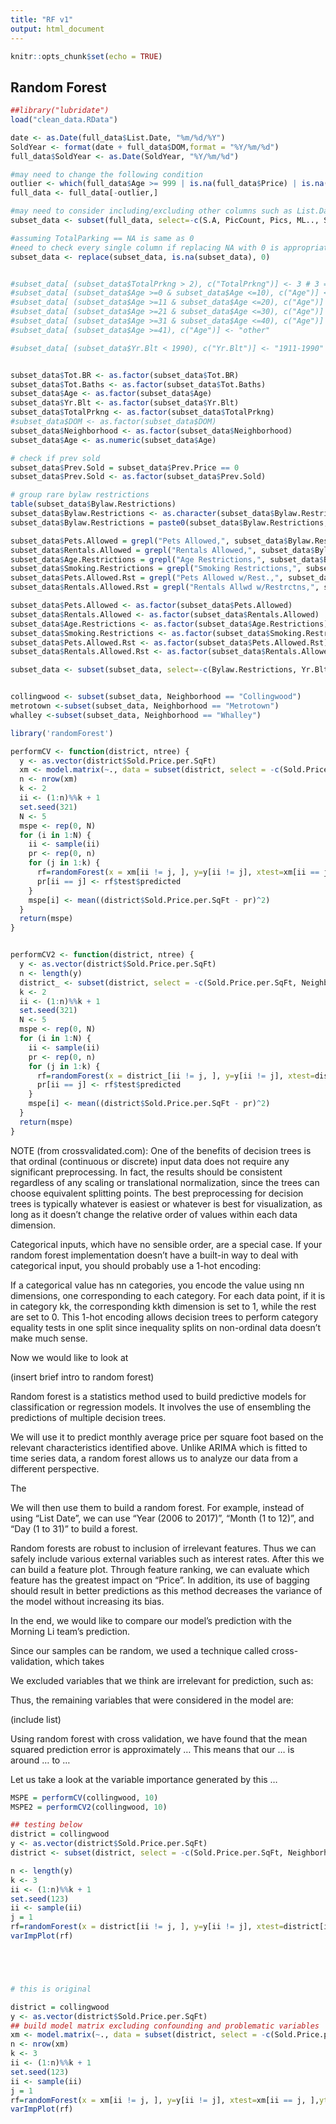 ```yaml
---
title: "RF v1"
output: html_document
---
```


```r
knitr::opts_chunk$set(echo = TRUE)
```

## Random Forest
```r
##library("lubridate")
load("clean_data.RData")

date <- as.Date(full_data$List.Date, "%m/%d/%Y")
SoldYear <- format(date + full_data$DOM,format = "%Y/%m/%d")
full_data$SoldYear <- as.Date(SoldYear, "%Y/%m/%d")

#may need to change the following condition
outlier <- which(full_data$Age >= 999 | is.na(full_data$Price) | is.na(full_data$Sold.Price.per.SqFt) | is.na(full_data$DOM))
full_data <- full_data[-outlier,]

#may need to consider including/excluding other columns such as List.Date
subset_data <- subset(full_data, select=-c(S.A, PicCount, Pics, ML.., Status, Address, List.Date, TypeDwel,  List.Sales.Rep.1...Agent.Full.Name, Age.Type))

#assuming TotalParking == NA is same as 0
#need to check every single column if replacing NA with 0 is appropriate
subset_data <- replace(subset_data, is.na(subset_data), 0)


#subset_data[ (subset_data$TotalPrkng > 2), c("TotalPrkng")] <- 3 # 3 == other
#subset_data[ (subset_data$Age >=0 & subset_data$Age <=10), c("Age")] <- "0to10"
#subset_data[ (subset_data$Age >=11 & subset_data$Age <=20), c("Age")] <- "11to20"
#subset_data[ (subset_data$Age >=21 & subset_data$Age <=30), c("Age")] <- "21to30"
#subset_data[ (subset_data$Age >=31 & subset_data$Age <=40), c("Age")] <- "31to40"
#subset_data[ (subset_data$Age >=41), c("Age")] <- "other"

#subset_data[ (subset_data$Yr.Blt < 1990), c("Yr.Blt")] <- "1911-1990"


subset_data$Tot.BR <- as.factor(subset_data$Tot.BR)
subset_data$Tot.Baths <- as.factor(subset_data$Tot.Baths)
subset_data$Age <- as.factor(subset_data$Age)
subset_data$Yr.Blt <- as.factor(subset_data$Yr.Blt)
subset_data$TotalPrkng <- as.factor(subset_data$TotalPrkng)
#subset_data$DOM <- as.factor(subset_data$DOM)
subset_data$Neighborhood <- as.factor(subset_data$Neighborhood)
subset_data$Age <- as.numeric(subset_data$Age)

# check if prev sold
subset_data$Prev.Sold = subset_data$Prev.Price == 0
subset_data$Prev.Sold <- as.factor(subset_data$Prev.Sold)

# group rare bylaw restrictions
table(subset_data$Bylaw.Restrictions)
subset_data$Bylaw.Restrictions <- as.character(subset_data$Bylaw.Restrictions)
subset_data$Bylaw.Restrictions = paste0(subset_data$Bylaw.Restrictions, ',')

subset_data$Pets.Allowed = grepl("Pets Allowed,", subset_data$Bylaw.Restrictions)
subset_data$Rentals.Allowed = grepl("Rentals Allowed,", subset_data$Bylaw.Restrictions)
subset_data$Age.Restrictions = grepl("Age Restrictions,", subset_data$Bylaw.Restrictions)
subset_data$Smoking.Restrictions = grepl("Smoking Restrictions,", subset_data$Bylaw.Restrictions)
subset_data$Pets.Allowed.Rst = grepl("Pets Allowed w/Rest.,", subset_data$Bylaw.Restrictions)
subset_data$Rentals.Allowed.Rst = grepl("Rentals Allwd w/Restrctns,", subset_data$Bylaw.Restrictions)

subset_data$Pets.Allowed <- as.factor(subset_data$Pets.Allowed)
subset_data$Rentals.Allowed <- as.factor(subset_data$Rentals.Allowed)
subset_data$Age.Restrictions <- as.factor(subset_data$Age.Restrictions)
subset_data$Smoking.Restrictions <- as.factor(subset_data$Smoking.Restrictions)
subset_data$Pets.Allowed.Rst <- as.factor(subset_data$Pets.Allowed.Rst)
subset_data$Rentals.Allowed.Rst <- as.factor(subset_data$Rentals.Allowed.Rst)

subset_data <- subset(subset_data, select=-c(Bylaw.Restrictions, Yr.Blt))


collingwood <- subset(subset_data, Neighborhood == "Collingwood")
metrotown <-subset(subset_data, Neighborhood == "Metrotown")
whalley <-subset(subset_data, Neighborhood == "Whalley")
```

```r
library('randomForest')

performCV <- function(district, ntree) {
  y <- as.vector(district$Sold.Price.per.SqFt)
  xm <- model.matrix(~., data = subset(district, select = -c(Sold.Price.per.SqFt, Neighborhood, Price)))
  n <- nrow(xm)
  k <- 2
  ii <- (1:n)%%k + 1
  set.seed(321)
  N <- 5
  mspe <- rep(0, N)
  for (i in 1:N) {
    ii <- sample(ii)
    pr <- rep(0, n)
    for (j in 1:k) {
      rf=randomForest(x = xm[ii != j, ], y=y[ii != j], xtest=xm[ii == j, ],ytest=y[ii == j], ntree=ntree)
      pr[ii == j] <- rf$test$predicted
    }
    mspe[i] <- mean((district$Sold.Price.per.SqFt - pr)^2)
  }
  return(mspe)
}


performCV2 <- function(district, ntree) {
  y <- as.vector(district$Sold.Price.per.SqFt)
  n <- length(y)
  district_ <- subset(district, select = -c(Sold.Price.per.SqFt, Neighborhood, Price))
  k <- 2
  ii <- (1:n)%%k + 1
  set.seed(321)
  N <- 5
  mspe <- rep(0, N)
  for (i in 1:N) {
    ii <- sample(ii)
    pr <- rep(0, n)
    for (j in 1:k) {
      rf=randomForest(x = district_[ii != j, ], y=y[ii != j], xtest=district_[ii == j, ],ytest=y[ii == j], ntree=ntree)
      pr[ii == j] <- rf$test$predicted
    }
    mspe[i] <- mean((district$Sold.Price.per.SqFt - pr)^2)
  }
  return(mspe)
}


```

NOTE (from crossvalidated.com):
One of the benefits of decision trees is that ordinal (continuous or discrete) input data does not require any significant preprocessing. In fact, the results should be consistent regardless of any scaling or translational normalization, since the trees can choose equivalent splitting points. The best preprocessing for decision trees is typically whatever is easiest or whatever is best for visualization, as long as it doesn't change the relative order of values within each data dimension.

Categorical inputs, which have no sensible order, are a special case. If your random forest implementation doesn't have a built-in way to deal with categorical input, you should probably use a 1-hot encoding:

If a categorical value has nn categories, you encode the value using nn dimensions, one corresponding to each category.
For each data point, if it is in category kk, the corresponding kkth dimension is set to 1, while the rest are set to 0.
This 1-hot encoding allows decision trees to perform category equality tests in one split since inequality splits on non-ordinal data doesn't make much sense.




Now we would like to look at 

(insert brief intro to random forest)

Random forest is a statistics method used to build predictive models for classification or regression models. It involves the use of ensembling the predictions of multiple decision trees. 

We will use it to predict monthly average price per square foot based on the relevant characteristics identified above. Unlike ARIMA which is fitted to time series data, a random forest allows us to analyze our data from a different perspective. 

The 

We will then use them to build a random forest. For example, instead of using "List Date", we can use "Year (2006 to 2017)", "Month (1 to 12)", and "Day (1 to 31)" to build a forest.

Random forests are robust to inclusion of irrelevant features. Thus we can safely include various external variables such as interest rates. After this we can build a feature plot. Through feature ranking, we can evaluate which feature has the greatest impact on "Price". In addition, its use of bagging should result in better predictions as this method decreases the variance of the model without increasing its bias.

In the end, we would like to compare our model's prediction with the Morning Li team's prediction.





Since our samples can be random, we used a technique called cross-validation, which takes

We excluded variables that we think are irrelevant for prediction, such as:



Thus, the remaining variables that were considered in the model are:

(include list)

Using random forest with cross validation, we have found that the mean squared prediction error is approximately ... This means that our ... is around ... to ...

Let us take a look at the variable importance generated by this ...

```r
MSPE = performCV(collingwood, 10)
MSPE2 = performCV2(collingwood, 10)

## testing below
district = collingwood
y <- as.vector(district$Sold.Price.per.SqFt)
district <- subset(district, select = -c(Sold.Price.per.SqFt, Neighborhood, Price))

n <- length(y)
k <- 3
ii <- (1:n)%%k + 1
set.seed(123)
ii <- sample(ii)
j = 1
rf=randomForest(x = district[ii != j, ], y=y[ii != j], xtest=district[ii == j, ],ytest=y[ii == j], ntree=10)
varImpPlot(rf)





# this is original

district = collingwood
y <- as.vector(district$Sold.Price.per.SqFt)
## build model matrix excluding confounding and problematic variables
xm <- model.matrix(~., data = subset(district, select = -c(Sold.Price.per.SqFt, Neighborhood, Price)))
n <- nrow(xm)
k <- 3
ii <- (1:n)%%k + 1
set.seed(123)
ii <- sample(ii)
j = 1
rf=randomForest(x = xm[ii != j, ], y=y[ii != j], xtest=xm[ii == j, ],ytest=y[ii == j], ntree=10)
varImpPlot(rf)



```

